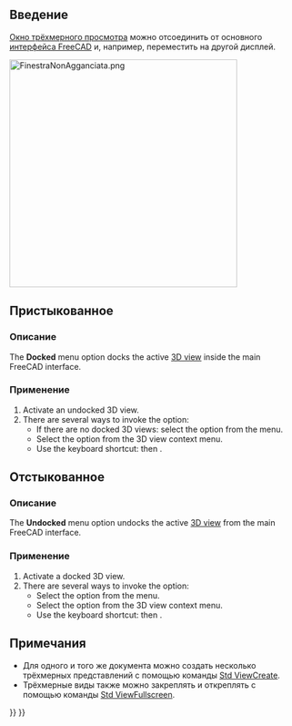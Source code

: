 <languages/>

{{Docnav/ru
|[[Std_ViewBoxZoom/ru|Команда "Увеличить область"]]
|[[Std_ViewFullscreen/ru|Команда "На весь экран"]]
|[[Std_View_Menu/ru|Меню "Вид"]]
|IconL=Std_ViewBoxZoom.svg
|IconR=Std_ViewFullscreen.svg
|IconC=Freecad.svg
}}

<div class="mw-translate-fuzzy">
{{GuiCommand/ru
<!--Empty=1 to suppress icon-->
|Name=Std ViewDockUndockFullscreen
|Name/ru=Std ViewDockUndockFullscreen
|Empty=1
|MenuLocation=Вид → Окно документа → Закреплённое/Откреплённное
|Workbenches=All
|Shortcut={{KEY|V}} {{KEY|D}} / {{KEY|V}} {{KEY|U}}
|SeeAlso=[[Std_ViewFullscreen/ru|Std ViewFullscreen]], [[Std_MainFullscreen/ru|Std MainFullscreen]]
}}
</div>

<span id="Introduction"></span>
==Введение==

[[3D_view/ru|Окно трёхмерного просмотра]] можно отсоединить от основного [[Interface/ru|интерфейса FreeCAD]] и, например, переместить на другой дисплей.

[[Image:FinestraNonAgganciata.png|400px]]
{{Caption|Отстыкованный трёхмерный вид}}

<span id="Docked"></span>
==Пристыкованное==

<span id="Description"></span>
===Описание===

The '''Docked''' menu option docks the active [[3D_view|3D view]] inside the main FreeCAD interface.

<span id="Usage"></span>
===Применение===

# Activate an undocked 3D view.
# There are several ways to invoke the option:
#* If there are no docked 3D views: select the {{MenuCommand|View → Document window → Docked}} option from the menu.
#* Select the {{MenuCommand|Document window → Docked}} option from the 3D view context menu.
#* Use the keyboard shortcut: {{KEY|V}} then {{KEY|D}}.

<span id="Undocked"></span>
==Отстыкованное==

<span id="Description"></span>
===Описание===

The '''Undocked''' menu option undocks the active [[3D_view|3D view]] from the main FreeCAD interface.

<span id="Usage"></span>
===Применение===

# Activate a docked 3D view.
# There are several ways to invoke the option:
#* Select the {{MenuCommand|View → Document window → Undocked}} option from the menu.
#* Select the {{MenuCommand|Document window → Undocked}} option from the 3D view context menu.
#* Use the keyboard shortcut: {{KEY|V}} then {{KEY|U}}.

<span id="Notes"></span>
==Примечания==

* Для одного и того же документа можно создать несколько трёхмерных представлений с помощью команды [[Std_ViewCreate/ru|Std ViewCreate]].
* Трёхмерные виды также можно закреплять и откреплять с помощью команды [[Std_ViewFullscreen/ru|Std ViewFullscreen]].


{{Docnav/ru
|[[Std_ViewBoxZoom/ru|Команда "Увеличить область"]]
|[[Std_ViewFullscreen/ru|Команда "На весь экран"]]
|[[Std_View_Menu/ru|Меню "Вид"]]
|IconL=Std_ViewBoxZoom.svg
|IconR=Std_ViewFullscreen.svg
|IconC=Freecad.svg
}}

{{Std_Base_navi{{#translation:}}}}
{{Userdocnavi{{#translation:}}}}